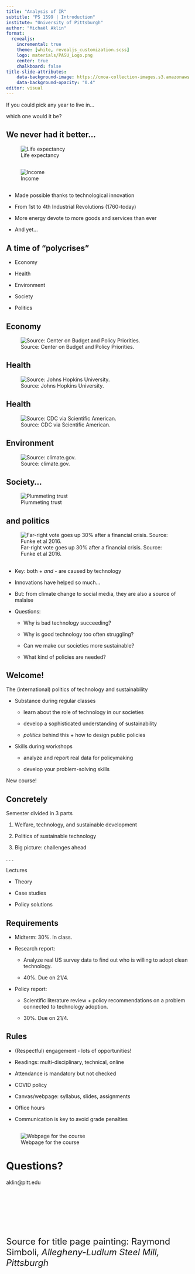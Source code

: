 ```yaml
---
title: "Analysis of IR"
subtitle: "PS 1599 | Introduction"
institute: "University of Pittsburgh"
author: "Michaël Aklin"
format:
  revealjs:
    incremental: true
    theme: [white, revealjs_customization.scss]
    logo: materials/PASU_Logo.png
    center: true
    chalkboard: false
title-slide-attributes: 
    data-background-image: https://cmoa-collection-images.s3.amazonaws.com/thing/135096/sizes/70911-1680.jpg
    data-background-opacity: "0.4"
editor: visual
---
```


::: {.r-fit-text}
If you could pick [any year]{.red} to live in...
:::

::: {.r-fit-text}
which one would it be?
:::

## We never had it better...

![Life expectancy](materials/life-expectancy.png)

##

![Income](materials/gdp-per-capita-maddison-1800-2020.png)

## 

- Made possible thanks to [technological innovation]{.red}

- From 1st to 4th Industrial Revolutions (1760-today)

- More energy devote to more goods and services than ever

- And yet...


## A time of ["polycrises"]{.red}

::: {.nonincremental}

- Economy

- Health

- Environment

- Society

- Politics

:::

## Economy

![Source: Center on Budget and Policy Priorities.](materials/CBPP_us_income_decile_47-73.png)

## Health

![Source: Johns Hopkins University.](materials/jhu_covid.png)


## Health

![Source: CDC via Scientific American.](materials/scientific_american_lifeExpectancy_graphic_d1.webp)


## Environment

![Source: climate.gov.](materials/ClimateDashboard-global-surface-temperature-graph-20220624-1400px.jpg)



## Society...

![Plummeting trust](materials/public-trust-in-government.png)


## and politics

![Far-right vote goes up 30% after a financial crisis. Source: Funke et al 2016.](materials/funke_etal_2016.png)

##

- Key: both [+]{.red} _and_ [-]{.red} are caused by technology

- Innovations have [helped]{.red} so much...

- But: from climate change to social media, they are also a source of malaise

- Questions:

    - Why is [bad technology]{.red} succeeding?
    
    - Why is [good technology]{.red} too often struggling?
    
    - Can we make our societies more [sustainable]{.red}?
    
    - What kind of [policies]{.red} are needed?


## Welcome!

The [(international) politics]{.red} of [technology]{.red} and [sustainability]{.red}

- Substance during regular classes

    - learn about the role of [technology]{.blue} in our [societies]{.blue}
    
    - develop a sophisticated understanding of [sustainability]{.blue}
    
    - _politics_ behind this + how to design [public policies]{.blue}
    
- Skills during workshops
  
    - [analyze]{.blue} and [report]{.blue} real data for policymaking

    - develop your [problem-solving skills]{.blue}
    
::: {.notes}
New course!
:::

## Concretely


Semester divided in 3 parts

1. Welfare, technology, and sustainable development

2. Politics of sustainable technology

3. Big picture: challenges ahead

. . .

Lectures

- Theory

- Case studies

- Policy solutions


## Requirements

- Midterm: 30%. In class. 

- Research report: 

    - Analyze real US survey data to find out who is willing to adopt clean technology.

    - 40%. Due on 21/4.

* Policy report: 

    - Scientific literature review + policy recommendations on a problem connected to technology adoption. 

    - 30%. Due on 21/4.


## Rules

- (Respectful) engagement - lots of opportunities!

- Readings: multi-disciplinary, technical, online

- Attendance is mandatory but not checked

- COVID policy

- Canvas/webpage: syllabus, slides, assignments

- Office hours

- [Communication]{.red} is key to avoid grade penalties

##

![Webpage for the course](frame.png)


# Questions?

aklin@pitt.edu

<br>

<br>

<br>

<br>

<font size="5">Source for title page painting: Raymond Simboli, _Allegheny-Ludlum Steel Mill, Pittsburgh_</font>

<!-- [test 2]{.yellow} -->

<!-- [test]{style="color:red;"} -->

<!-- ![bg right:33%](https://upload.wikimedia.org/wikipedia/commons/thumb/a/a9/Saint_Paul%2C_Rembrandt_van_Rijn_%28and_Workshop%3F%29%2C_c._1657.jpg/1280px-Saint_Paul%2C_Rembrandt_van_Rijn_%28and_Workshop%3F%29%2C_c._1657.jpg) -->

<!-- ## Quarto -->

<!-- Quarto enables you to weave together content and executable code into a finished presentation. To learn more about Quarto presentations see <https://quarto.org/docs/presentations/>. -->

<!-- ## Bullets -->

<!-- When you click the **Render** button a document will be generated that includes: -->

<!-- -   Content authored with markdown -->
<!-- -   Output from executable code -->

<!-- ## Code -->

<!-- When you click the **Render** button a presentation will be generated that includes both content and the output of embedded code. You can embed code like this: -->

<!-- ```{r} -->
<!-- 1 + 1 -->
<!-- ``` -->
